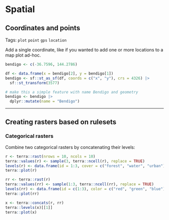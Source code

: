 # Spatial

## Coordinates and points

Tags: `plot` `point` `gps` `location`

Add a single coordinate, like if you wanted to add one or more locations to a map
plot ad-hoc. 

```r
bendigo <- c(-36.7596, 144.2786)

df <- data.frame(x = bendigo[2], y = bendigo[1])
bendigo <- sf::st_as_sf(df, coords = c("x", "y"), crs = 4326) |>
  sf::st_transform(3577)

# make this a simple feature with name Bendigo and geometry
bendigo <- bendigo |>
  dplyr::mutate(name = "Bendigo")
```

---

## Creating rasters based on rulesets

### Categorical rasters

Combine two categorical rasters by concatenating their levels:

```r
r <- terra::rast(nrows = 10, ncols = 10)
terra::values(r) <- sample(3, terra::ncell(r), replace = TRUE)
levels(r) <- data.frame(id = 1:3, cover = c("forest", "water", "urban"))
terra::plot(r)

rr <- terra::rast(r)
terra::values(rr) <- sample(1:3, terra::ncell(rr), replace = TRUE)
levels(rr) <- data.frame(id = c(1:3), color = c("red", "green", "blue"))
terra::plot(rr)

x <- terra::concats(r, rr)
terra::levels(x)[[1]]
terra::plot(x)
```